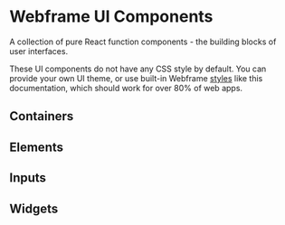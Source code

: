 

# Webframe UI Components

A collection of pure React function components - the building blocks of user interfaces.

These UI components do not have any CSS style by default. You can provide your own UI theme, or use built-in Webframe [styles](/docs/ui/styles) like this documentation, which should work for over 80% of web apps.

## Containers

<Row className='full-width gap wrap'>
  <AssetLink component={View} />
  <AssetLink component={Row} />
  <AssetLink component={Scroll} />
  <AssetLink component={VirtualList} />
  <AssetLink component={Text} />
</Row>

## Elements

<Row className='full-width gap wrap'>
  <AssetLink component={Button} />
  <AssetLink component={Icon} />
  <AssetLink pending component={Link} />
  <AssetLink component={Image} />
  <AssetLink pending component={Video} />
  <AssetLink pending component={Audio} />
  <AssetLink pending component={Avatar} />
  <AssetLink pending component={Iframe} />
  <AssetLink component={Divider} />
  <AssetLink component={Spacer} />
</Row>


## Inputs

<Row className='full-width gap wrap'>
  <AssetLink pending component={Input} />
  <AssetLink pending component={Select} />
  <AssetLink pending component={Datepicker} />
  <AssetLink pending component={Upload} />
  <AssetLink pending component={Checkbox} />
  <AssetLink pending component={Radio} />
  <AssetLink pending component={Switch} />
  <AssetLink pending component={Slider} />
</Row>

## Widgets

<Row className='full-width gap wrap'>
  <AssetLink pending component={Accordion} />
  <AssetLink component={Expand} />
  <AssetLink pending component={Badge} />
  <AssetLink pending component={Carousel} />
  <AssetLink pending component={Loader} />
  <AssetLink pending component={Table} />
  <AssetLink pending component={Tabs} />
  <AssetLink component={Tooltip} />
</Row>

